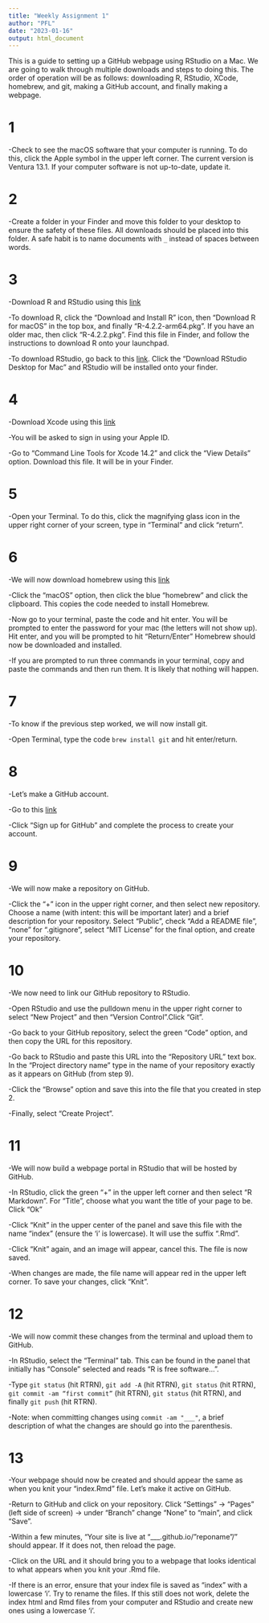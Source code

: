 ```yaml
---
title: "Weekly Assignment 1"
author: "PFL"
date: "2023-01-16"
output: html_document
---
```


This is a guide to setting up a GitHub webpage using RStudio on a Mac. We are going to walk through multiple downloads and steps to doing this. The order of operation will be as follows: downloading R, RStudio, XCode, homebrew, and git, making a GitHub account, and finally making a webpage. 

# 1 
  -Check to see the macOS software that your computer is running. To do this, click the Apple symbol in the upper left corner. The current version is Ventura 13.1. If your computer software is not up-to-date, update it. 
  
# 2   
  -Create a folder in your Finder and move this folder to your desktop to ensure the safety of these files. All downloads should be placed into this folder. A safe habit is to name documents with `_` instead of spaces between words. 
  
# 3  
  -Download R and RStudio using this [link](https://posit.co/download/rstudio-desktop/)
  
  -To download R, click the “Download and Install R” icon, then “Download R for macOS” in the top box, and finally “R-4.2.2-arm64.pkg”. If you have an older mac, then click "R-4.2.2.pkg". Find this file in Finder, and follow the instructions to download R onto your launchpad.
  
  -To download RStudio, go back to this [link](https://posit.co/download/rstudio-desktop/). Click the “Download RStudio Desktop for Mac” and RStudio will be installed onto your finder. 
  
# 4  
  -Download Xcode using this [link](https://developer.apple.com/download/all/)  
  
  -You will be asked to sign in using your Apple ID.
  
  -Go to “Command Line Tools for Xcode 14.2” and click the “View Details” option. Download this file. It will be in your Finder. 
  
  
# 5  
  -Open your Terminal. To do this, click the magnifying glass icon in the upper right corner of your screen, type in “Terminal” and click "return". 
  
# 6  
  -We will now download homebrew using this [link](https://git-scm.com/downloads)
  
  -Click the “macOS” option, then click the blue “homebrew” and click the clipboard. This copies the code needed to install Homebrew.

  -Now go to your terminal, paste the code and hit enter. You will be prompted to enter the password for your mac (the letters will not show up). Hit enter, and you will be prompted to hit “Return/Enter” Homebrew should now be downloaded and installed.
  
  -If you are prompted to run three commands in your terminal, copy and paste the commands and then run them. It is likely that nothing will happen. 
  
# 7  
  -To know if the previous step worked, we will now install git.

  -Open Terminal, type the code `brew install git` and hit enter/return.
  
# 8  
  -Let’s make a GitHub account.

  -Go to this [link](https://github.com/) 

  -Click “Sign up for GitHub” and complete the process to create your account. 
  
# 9  
  -We will now make a repository on GitHub. 
  
  -Click the “+” icon in the upper right corner, and then select new repository. Choose a name (with intent: this will be important later) and a brief description for your repository. Select “Public”, check “Add a README file”, “none” for “.gitignore”, select “MIT License” for the final option, and create your repository. 
  
# 10  
  -We now need to link our GitHub repository to RStudio. 

  -Open RStudio and use the pulldown menu in the upper right corner to select “New Project” and then “Version Control”.Click “Git”.
  
  -Go back to your GitHub repository, select the green “Code” option, and then copy the URL for this repository.
  
  -Go back to RStudio and paste this URL into the “Repository URL” text box. In the “Project directory name” type in the name of your repository exactly as it appears on GitHub (from step 9). 
  
  -Click the “Browse” option and save this into the file that you created in step 2. 
  
  -Finally, select “Create Project”.

# 11  
  -We will now build a webpage portal in RStudio that will be hosted by GitHub. 

  -In RStudio, click the green “+” in the upper left corner and then select “R Markdown”. For “Title”, choose what you want the title of your page to be. Click “Ok”
  
  -Click “Knit” in the upper center of the panel and save this file with the name “index” (ensure the ‘i’ is lowercase). It will use the suffix “.Rmd”. 
  
  -Click “Knit” again, and an image will appear, cancel this. The file is now saved. 
  
  -When changes are made, the file name will appear red in the upper left corner. To save your changes, click “Knit”. 

# 12  
  -We will now commit these changes from the terminal and upload them to GitHub. 
  
  -In RStudio, select the "Terminal" tab. This can be found in the panel that initially has “Console” selected and reads “R is free software…”. 

  -Type `git status` (hit RTRN), `git add -A` (hit RTRN), `git status` (hit RTRN), `git commit -am “first commit”` (hit RTRN), `git status` (hit RTRN), and finally `git push` (hit RTRN). 
  
  -Note: when committing changes using `commit -am "___"`, a brief description of what the changes are should go into the parenthesis. 
  
# 13  
  -Your webpage should now be created and should appear the same as when you knit your “index.Rmd” file. Let's make it active on GitHub.

  -Return to GitHub and click on your repository. Click “Settings” → “Pages” (left side of screen) → under “Branch” change “None” to “main”, and click “Save”. 
  
  -Within a few minutes, “Your site is live at “___.github.io/”reponame”/” should appear. If it does not, then reload the page. 
  
  -Click on the URL and it should bring you to a webpage that looks identical to what appears when you knit your .Rmd file. 
  
  -If there is an error, ensure that your index file is saved as “index” with a lowercase ‘i’. Try to rename the files. If this still does not work, delete the index html and Rmd files from your computer and RStudio and create new ones using a lowercase ‘i’. 
